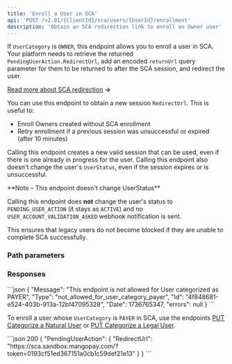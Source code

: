 ```yaml
---
title: 'Enroll a User in SCA'
api: 'POST /v2.01/{ClientId}/sca/users/{UserId}/enrollment'  
description: 'Obtain an SCA redirection link to enroll an Owner user'
---
```





If `UserCategory` is `OWNER`, this endpoint allows you to enroll a user in SCA. Your platform needs to retrieve the returned `PendingUserAction.RedirectUrl`, add an encoded `returnUrl` query parameter for them to be returned to after the SCA session, and redirect the user.

[Read more about SCA redirection](/guides/sca/session) **&rarr;**

You can use this endpoint to obtain a new session `RedirectUrl`. This is useful to: 
- Enroll Owners created without SCA enrollment
- Retry enrollment if a previous session was unsuccessful or expired (after 10 minutes)

Calling this endpoint creates a new valid session that can be used, even if there is one already in progress for the user. Calling this endpoint also doesn't change the user's `UserStatus`, even if the session expires or is unsuccessful.

<Note>
**Note – This endpoint doesn't change UserStatus**

Calling this endpoint does **not** change the user's status to `PENDING_USER_ACTION` (it stays as `ACTIVE`) and no `USER_ACCOUNT_VALIDATION_ASKED` webhook notification is sent.

This ensures that legacy users do not become blocked if they are unable to complete SCA successfully.
</Note>

### Path parameters

<UserId />  

### Responses  

<AccordionGroup>

<Accordion title="200">  

<PendingUserActionResponse />  

</Accordion>

</AccordionGroup> 

<AccordionGroup>

<Accordion title="400 - Endpoint not allowed if category is PAYER">
```json 
{
    "Message": "This endpoint is not allowed for User categorized as PAYER",
    "Type": "not_allowed_for_user_category_payer",
    "Id": "4f848681-e524-403b-913a-12bf47095328",
    "Date": 1736765347,
    "errors": null
}
```

To enroll a user whose `UserCategory` is `PAYER` in SCA, use the endpoints [PUT Categorize a Natural User](/api-reference/users/categorize-natural-user) or [PUT Categorize a Legal User](/api-reference/users/categorize-legal-user).
</Accordion>

</AccordionGroup>

<ResponseExample>  
```json 200
{
    "PendingUserAction": {
        "RedirectUrl": "https://sca.sandbox.mangopay.com/?token=0193cf51ed367151a0cb1c59def21e13"
    }
}
```
</ResponseExample>  

<RequestExample>  
<RestPostNoBody/>
<PhpEnrollUser />
</RequestExample>